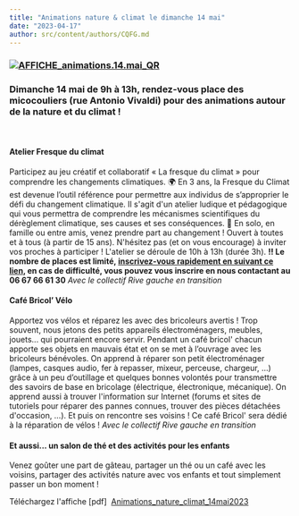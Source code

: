 ```yaml
---
title: "Animations nature & climat le dimanche 14 mai"
date: "2023-04-17"
author: src/content/authors/CQFG.md
---
```


### [![AFFICHE_animations.14.mai_QR](/uploads/AFFICHE_animations.14.mai_QR.png)](http://fontaines-garonne.fr/wp-content/uploads/2023/05/AFFICHE_animations.14.mai_QR.png)

### **Dimanche 14 mai de 9h à 13h, rendez-vous place des micocouliers (rue Antonio Vivaldi) pour des animations autour de la nature et du climat !**

 

#### **Atelier Fresque du climat**

Participez au jeu créatif et collaboratif « La fresque du climat » pour comprendre les changements climatiques. 🌍 En 3 ans, la Fresque du Climat est devenue l’outil référence pour permettre aux individus de s’approprier le défi du changement climatique. Il s'agit d'un atelier ludique et pédagogique qui vous permettra de comprendre les mécanismes scientifiques du dérèglement climatique, ses causes et ses conséquences. 👥 En solo, en famille ou entre amis, venez prendre part au changement ! Ouvert à toutes et à tous (à partir de 15 ans). N'hésitez pas (et on vous encourage) à inviter vos proches à participer ! L'atelier se déroule de 10h à 13h (durée 3h). **!! Le nombre de places est limité, [inscrivez-vous rapidement en suivant ce lien](https://framaforms.org/atelier-fresque-du-climat-dimanche-14-mai-de-10h-a-13h-animations-nature-et-climat-dans-mon-quartier), en cas de difficulté, vous pouvez vous inscrire en nous contactant au 06 67 66 61 30** _Avec le collectif Rive gauche en transition_

#### **Café Bricol’ Vélo**

Apportez vos vélos et réparez les avec des bricoleurs avertis ! Trop souvent, nous jetons des petits appareils électroménagers, meubles, jouets... qui pourraient encore servir. Pendant un café bricol' chacun apporte ses objets en mauvais état et on se met à l’ouvrage avec les bricoleurs bénévoles. On apprend à réparer son petit électroménager (lampes, casques audio, fer à repasser, mixeur, perceuse, chargeur, …) grâce à un peu d’outillage et quelques bonnes volontés pour transmettre des savoirs de base en bricolage (électrique, électronique, mécanique). On apprend aussi à trouver l'information sur Internet (forums et sites de tutoriels pour réparer des pannes connues, trouver des pièces détachées d'occasion, …). Et puis on rencontre ses voisins ! Ce café Bricol' sera dédié à la réparation de vélos ! _Avec le collectif Rive gauche en transition_

#### **Et aussi... un salon de thé et des activités pour les enfants**

Venez goûter une part de gâteau, partager un thé ou un café avec les voisins, partager des activités nature avec vos enfants et tout simplement passer un bon moment !

Téléchargez l'affiche \[pdf\]  [Animations\_nature\_climat\_14mai2023](http://fontaines-garonne.fr/wp-content/uploads/2023/04/AFFICHE_Animations_nature_climat_14mai2023_QR_fresque.pdf)
